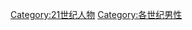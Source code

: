 {{commons category|21世紀男性}}
{{preceding category|20世紀男性}}
{{category see also|21世紀女性}}

[[Category:21世纪人物|Category:21世纪人物]]
[[Category:各世纪男性|Category:各世纪男性]]